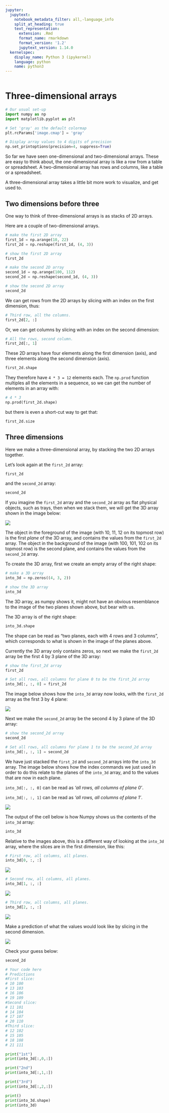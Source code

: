 ```yaml
---
jupyter:
  jupytext:
    notebook_metadata_filter: all,-language_info
    split_at_heading: true
    text_representation:
      extension: .Rmd
      format_name: rmarkdown
      format_version: '1.2'
      jupytext_version: 1.14.0
  kernelspec:
    display_name: Python 3 (ipykernel)
    language: python
    name: python3
---
```


```python

```

# Three-dimensional arrays

```python
# Our usual set-up
import numpy as np
import matplotlib.pyplot as plt

# Set 'gray' as the default colormap
plt.rcParams['image.cmap'] = 'gray'

# Display array values to 4 digits of precision
np.set_printoptions(precision=4, suppress=True)
```

So far we have seen one-dimensional and two-dimensional arrays.  These are easy to think about, the one-dimensional array is like a row from a table or spreadsheet.  A two-dimensional array has rows and columns, like a table or a spreadsheet.

A three-dimensional array takes a little bit more work to visualize, and get used to.

## Two dimensions before three

One way to think of three-dimensional arrays is as stacks of 2D arrays.

Here are a couple of two-dimensional arrays.

```python
# make the first 2D array
first_1d = np.arange(10, 22)
first_2d = np.reshape(first_1d, (4, 3))

# show the first 2D array
first_2d
```

```python
# make the second 2D array
second_1d = np.arange(100, 112)
second_2d = np.reshape(second_1d, (4, 3))

# show the second 2D array
second_2d
```

We can get rows from the 2D arrays by slicing with an index on the first dimension, thus:

```python
# Third row, all the columns.
first_2d[2, :]
```

Or, we can get columns by slicing with an index on the second dimension:

```python
# All the rows, second column.
first_2d[:, 1]
```

These 2D arrays have four elements along the first dimension (axis), and three
elements along the second dimension (axis).

```python
first_2d.shape
```

They therefore have `4 * 3 = 12` elements each.   The `np.prod` function multiples all the elements in a sequence, so we can get the number of elements in an array with:

```python
# 4 * 3
np.prod(first_2d.shape)
```

but there is even a short-cut way to get that:

```python
first_2d.size
```

## Three dimensions

Here we make a three-dimensional array, by stacking the two 2D arrays together.

Let's look again at the `first_2d` array:

```python
first_2d
```

and the `second_2d` array:

```python
second_2d
```

If you imagine the `first_2d` array and the `second_2d` array as flat physical
objects, such as trays, then when we stack them, we will get the 3D array
shown in the image below:


![](images/two_d_slices_without_annotation.png)


The object in the foreground of the image (with 10, 11, 12 on its topmost row) is the first *plane* of the 3D array, and contains the values from the `first_2d` array. The object in the background of the image (with 100, 101, 102 on its topmost row) is the second plane, and contains the values from the `second_2d` array.

To create the 3D array, first we create an empty array of the right shape:

```python
# make a 3D array
into_3d = np.zeros((4, 3, 2))

# show the 3D array
into_3d
```

The 3D array, as numpy shows it, might not have an obvious resemblance to the
image of the two planes shown above, but bear with us.

The 3D array is of the right shape:

```python
into_3d.shape
```

The shape can be read as "two planes, each with 4 rows and 3 columns", which
corresponds to what is shown in the image of the planes above.

Currently the 3D array only contains zeros, so next we make the `first_2d`
array be the first 4 by 3 plane of the 3D array:

```python
# show the first_2d array
first_2d
```

```python
# Set all rows, all columns for plane 0 to be the first_2d array
into_3d[:, :, 0] = first_2d
```

The image below shows how the `into_3d` array now looks, with the `first_2d` array as the first 3 by 4 plane:


![](images/two_d_slices_first_plane.png)


Next we make the `second_2d` array be the second 4 by 3 plane of the 3D array:

```python
# show the second_2d array
second_2d
```

```python
# Set all rows, all columns for plane 1 to be the second_2d array
into_3d[:, :, 1] = second_2d
```
We have just stacked the `first_2d` and `second_2d` arrays into the `into_3d` array. The image below shows how the index commands we just used in order to do this relate to the planes of the `into_3d` array, and to the values that are now in each plane.

`into_3d[:, :, 0]` can be read as *'all rows, all columns of plane 0'*.

`into_3d[:, :, 1]` can be read as *'all rows, all columns of plane 1'*.


![](images/two_d_slices.png)


The output of the cell below is how Numpy shows us the contents of the `into_3d` array:

```python
into_3d
```

Relative to the images above, this is a different way of looking at the `into_3d` array, where the slices are in the first dimension, like this:

```python
# First row, all columns, all planes.
into_3d[0, :, :]
```

![](images/two_d_slice_np.png)

```python
# Second row, all columns, all planes.
into_3d[1, :, :]
```

![](images/two_d_second_slice_np.png)

```python
# Third row, all columns, all planes.
into_3d[2, :, :]
```

![](images/two_d_third_slice_np.png)


Make a prediction of what the values would look like by slicing in the second
dimension.

![](images/two_d_slices_edited.png)

Check your guess below:

```python
second_2d
```

```python
# Your code here
# Predictions
#First slice:
# 10 100
# 13 103
# 16 106
# 19 109
#Second slice:
# 11 101
# 14 104
# 17 107
# 20 110
#Third slice:
# 12 102
# 15 105
# 18 108
# 21 111

print("1st")
print(into_3d[:,0,:])

print("2nd")
print(into_3d[:,1,:])

print("3rd")
print(into_3d[:,2,:])

print()
print(into_3d.shape)
print(into_3d)
```

```python

```
